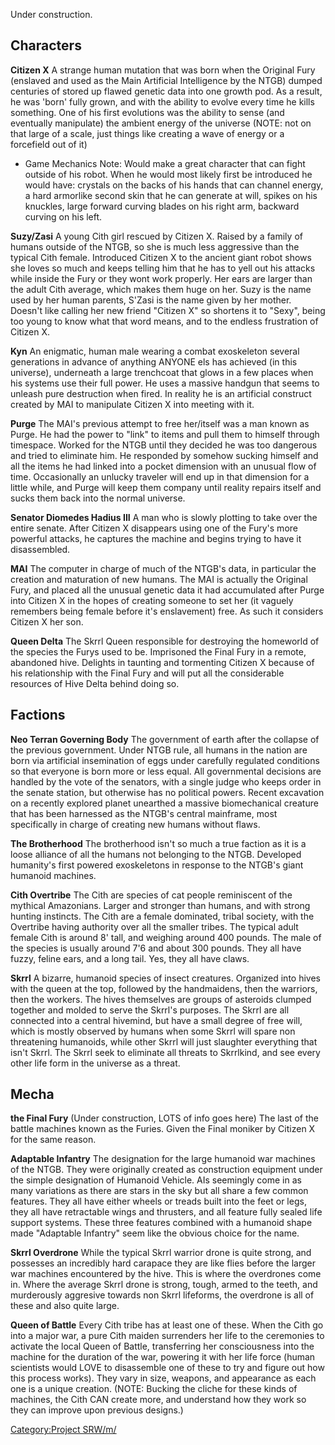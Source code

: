 Under construction.
== Characters ==
'''Citizen X''' A strange human mutation that was born when the Original Fury (enslaved and used as the Main Artificial Intelligence by the NTGB) dumped centuries of stored up flawed genetic data into one growth pod. As a result, he was 'born' fully grown, and with the ability to evolve every time he kills something. One of his first evolutions was the ability to sense (and eventually manipulate) the ambient energy of the universe (NOTE: not on that large of a scale, just things like creating a wave of energy or a forcefield out of it)

*Game Mechanics Note: Would make a great character that can fight outside of his robot. When he would most likely first be introduced he would have: crystals on the backs of his hands that can channel energy, a hard armorlike second skin that he can generate at will, spikes on his knuckles, large forward curving blades on his right arm, backward curving on his left.

'''Suzy/Zasi''' A young Cith girl rescued by Citizen X. Raised by a family of humans outside of the NTGB, so she is much less aggressive than the typical Cith female. Introduced Citizen X to the ancient giant robot shows she loves so much and keeps telling him that he has to yell out his attacks while inside the Fury or they wont work properly. Her ears are larger than the adult Cith average, which makes them huge on her. Suzy is the name used by her human parents, S'Zasi is the name given by her mother. Doesn't like calling her new friend "Citizen X" so shortens it to "Sexy", being too young to know what that word means, and to the endless frustration of Citizen X.

'''Kyn''' An enigmatic, human male wearing a combat exoskeleton several generations in advance of anything ANYONE els has achieved (in this universe), underneath a large trenchcoat that glows in a few places when his systems use their full power. He uses a massive handgun that seems to unleash pure destruction when fired. In reality he is an artificial construct created by MAI to manipulate Citizen X into meeting with it. 

'''Purge''' The MAI's previous attempt to free her/itself was a man known as Purge. He had the power to "link" to items and pull them to himself through timespace. Worked for the NTGB until they decided he was too dangerous and tried to eliminate him. He responded by somehow sucking himself and all the items he had linked into a pocket dimension with an unusual flow of time. Occasionally an unlucky traveler will end up in that dimension for a little while, and Purge will keep them company until reality repairs itself and sucks them back into the normal universe.

'''Senator Diomedes Hadius III''' A man who is slowly plotting to take over the entire senate. After Citizen X disappears using one of the Fury's more powerful attacks, he captures the machine and begins trying to have it disassembled.

'''MAI''' The computer in charge of much of the NTGB's data, in particular the creation and maturation of new humans. The MAI is actually the Original Fury, and placed all the unusual genetic data it had accumulated after Purge into Citizen X in the hopes of creating someone to set her (it vaguely remembers being female before it's enslavement) free. As such it considers Citizen X her son.

'''Queen Delta''' The Skrrl Queen responsible for destroying the homeworld of the species the Furys used to be. Imprisoned the Final Fury in a remote, abandoned hive. Delights in taunting and tormenting Citizen X because of his relationship with the Final Fury and will put all the considerable resources of Hive Delta behind doing so.

== Factions ==
'''Neo Terran Governing Body''' The government of earth after the collapse of the previous government. Under NTGB rule, all humans in the nation are born via artificial insemination of eggs under carefully regulated conditions so that everyone is born more or less equal. All governmental decisions are handled by the vote of the senators, with a single judge who keeps order in the senate station, but otherwise has no political powers. Recent excavation on a recently explored planet unearthed a massive biomechanical creature that has been harnessed as the NTGB's central mainframe, most specifically in charge of creating new humans without flaws.

'''The Brotherhood''' The brotherhood isn't so much a true faction as it is a loose alliance of all the humans not belonging to the NTGB. Developed humanity's first powered exoskeletons in response to the NTGB's giant humanoid machines.

'''Cith Overtribe''' The Cith are species of cat people reminiscent of the mythical Amazonians. Larger and stronger than humans, and with strong hunting instincts. The Cith are a female dominated, tribal society, with the Overtribe having authority over all the smaller tribes. The typical adult female Cith is around 8' tall, and weighing around 400 pounds. The male of the species is usually around 7'6 and about 300 pounds. They all have fuzzy, feline ears, and a long tail. Yes, they all have claws. 

'''Skrrl''' A bizarre, humanoid species of insect creatures. Organized into hives with the queen at the top, followed by the handmaidens, then the warriors, then the workers. The hives themselves are groups of asteroids clumped together and molded to serve the Skrrl's purposes. The Skrrl are all connected into a central hivemind, but have a small degree of free will, which is mostly observed by humans when some Skrrl will spare non threatening humanoids, while other Skrrl will just slaughter everything that isn't Skrrl. The Skrrl seek to eliminate all threats to Skrrlkind, and see every other life form in the universe as a threat.

== Mecha ==
'''the Final Fury''' (Under construction, LOTS of info goes here) The last of the battle machines known as the Furies. Given the Final moniker by Citizen X for the same reason.

'''Adaptable Infantry''' The designation for the large humanoid war machines of the NTGB. They were originally created as construction equipment under the simple designation of Humanoid Vehicle. AIs seemingly come in as many variations as there are stars in the sky but all share a few common features. They all have either wheels or treads built into the feet or legs, they all have retractable wings and thrusters, and all feature fully sealed life support systems. These three features combined with a humanoid shape made "Adaptable Infantry" seem like the obvious choice for the name.

'''Skrrl Overdrone''' While the typical Skrrl warrior drone is quite strong, and possesses an incredibly hard carapace they are like flies before the larger war machines encountered by the hive. This is where the overdrones come in. Where the average Skrrl drone is strong, tough, armed to the teeth, and murderously aggresive towards non Skrrl lifeforms, the overdrone is all of these and also quite large.

'''Queen of Battle''' Every Cith tribe has at least one of these. When the Cith go into a major war, a pure Cith maiden surrenders her life to the ceremonies to activate the local Queen of Battle, transferring her consciousness into the machine for the duration of the war, powering it with her life force (human scientists would LOVE to disassemble one of these to try and figure out how this process works). They vary in size, weapons, and appearance as each one is a unique creation. (NOTE: Bucking the cliche for these kinds of machines, the Cith CAN create more, and understand how they work so they can improve upon previous designs.)

[[Category:Project SRW/m/]]